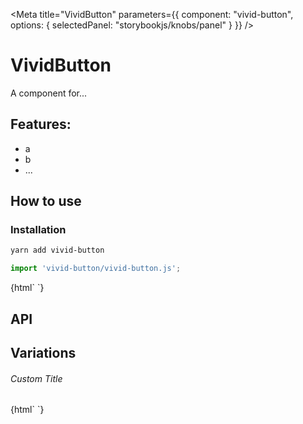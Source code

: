 

<Meta
  title="VividButton"
  parameters={{
    component: "vivid-button",
    options: { selectedPanel: "storybookjs/knobs/panel" }
  }}
/>

# VividButton

A component for...

## Features:

- a
- b
- ...

## How to use

### Installation

```bash
yarn add vivid-button
```

```js
import 'vivid-button/vivid-button.js';
```

<Preview withToolbar>
  <Story name="Simple">
    {html`
      <vivid-button></vivid-button>
    `}
  </Story>
</Preview>

## API

<Props of="vivid-button" />

## Variations

###### Custom Title

<Story name="Custom Title">
  {html`
    <vivid-button .title=${'Hello World'}></vivid-button>
  `}
</Story>

